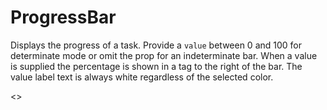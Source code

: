 
<Meta title="Atoms/ProgressBar" of={ProgressBar} />

# ProgressBar

Displays the progress of a task. Provide a `value` between 0 and 100 for determinate mode or omit the prop for an indeterminate bar. When a value is supplied the percentage is shown in a tag to the right of the bar.
The value label text is always white regardless of the selected color.

<Canvas>
  <Story name="Examples">
    <>
      <ProgressBar value={75} />
      <div className="h-4" />
      <ProgressBar />
    </>
  </Story>
</Canvas>

<ArgsTable of={ProgressBar} />
